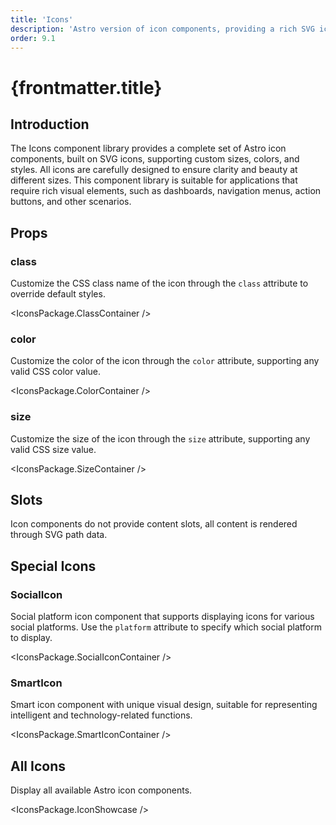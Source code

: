 ```yaml
---
title: 'Icons'
description: 'Astro version of icon components, providing a rich SVG icon library'
order: 9.1
---
```



# {frontmatter.title}

## Introduction

The Icons component library provides a complete set of Astro icon components, built on SVG icons, supporting custom sizes, colors, and styles. All icons are carefully designed to ensure clarity and beauty at different sizes. This component library is suitable for applications that require rich visual elements, such as dashboards, navigation menus, action buttons, and other scenarios.

## Props

### class

Customize the CSS class name of the icon through the `class` attribute to override default styles.

<IconsPackage.ClassContainer />

### color

Customize the color of the icon through the `color` attribute, supporting any valid CSS color value.

<IconsPackage.ColorContainer />

### size

Customize the size of the icon through the `size` attribute, supporting any valid CSS size value.

<IconsPackage.SizeContainer />

## Slots

Icon components do not provide content slots, all content is rendered through SVG path data.

## Special Icons

### SocialIcon

Social platform icon component that supports displaying icons for various social platforms. Use the `platform` attribute to specify which social platform to display.

<IconsPackage.SocialIconContainer />

### SmartIcon

Smart icon component with unique visual design, suitable for representing intelligent and technology-related functions.

<IconsPackage.SmartIconContainer />

## All Icons

Display all available Astro icon components.

<IconsPackage.IconShowcase /> 
